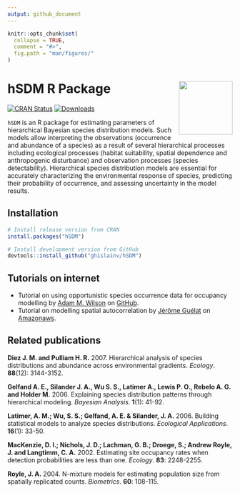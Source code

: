```yaml
---
output: github_document
---
```


<!-- README.md is generated from README.Rmd. Please edit that file -->

```r
knitr::opts_chunk$set(
  collapse = TRUE,
  comment = "#>",
  fig.path = "man/figures/"
)
```

# hSDM R Package <img src="man/figures/logo.png" align="right" alt="" width="120" />

[![CRAN Status](http://www.r-pkg.org/badges/version/hSDM)](https://cran.r-project.org/package=hSDM)
[![Downloads](https://cranlogs.r-pkg.org/badges/hSDM)](https://cran.r-project.org/package=hSDM)

`hSDM` is an R package for estimating parameters of hierarchical
Bayesian species distribution models. Such models allow interpreting
the observations (occurrence and abundance of a species) as a result
of several hierarchical processes including ecological processes
(habitat suitability, spatial dependence and anthropogenic
disturbance) and observation processes (species
detectability). Hierarchical species distribution models are essential
for accurately characterizing the environmental response of species,
predicting their probability of occurrence, and assessing uncertainty
in the model results.

## Installation

```r
# Install release version from CRAN
install.packages("hSDM")

# Install development version from GitHub
devtools::install_github("ghislainv/hSDM")
```

## Tutorials on internet

- Tutorial on using opportunistic species occurrence data for occupancy modelling by [Adam M. Wilson](https://github.com/adammwilson) on [GitHub](https://github.com/adammwilson/hSDM_Tutorial/blob/master/hSDM_Tutorial.md).
- Tutorial on modelling spatial autocorrelation by [Jérôme Guélat](https://www.random-nature.net) on [Amazonaws](https://rstudio-pubs-static.s3.amazonaws.com/9687_cc323b60e5d542449563ff1142163f05.html).

## Related publications

**Diez J. M. and Pulliam H. R.** 2007. Hierarchical analysis of species distributions and abundance across environmental gradients. _Ecology_. **88**(12): 3144-3152.

**Gelfand A. E., Silander J. A., Wu S. S., Latimer A., Lewis P. O., Rebelo A. G. and Holder M.** 2006. Explaining species distribution patterns through hierarchical modeling. _Bayesian Analysis_. **1**(1): 41-92.

**Latimer, A. M.; Wu, S. S.; Gelfand, A. E. & Silander, J. A.** 2006. Building statistical models to analyze species distributions. _Ecological Applications_. **16**(1): 33-50.

**MacKenzie, D. I.; Nichols, J. D.; Lachman, G. B.; Droege, S.; Andrew Royle, J. and Langtimm, C. A.** 2002. Estimating site occupancy rates when detection probabilities are less than one. _Ecology_. **83**: 2248-2255.

**Royle, J. A.** 2004. N-mixture models for estimating population size from spatially replicated counts. _Biometrics_. **60**: 108-115.
